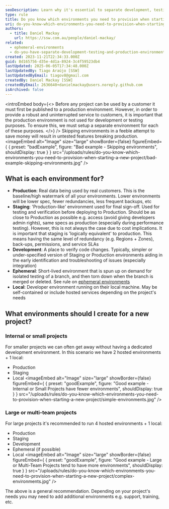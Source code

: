 ```yaml
---
seoDescription: Learn why it's essential to separate development, testing, and production environments in software projects. Ensure reliable customer experiences by keeping the production environment stable and free from testing or coding disruptions.
type: rule
title: Do you know which environments you need to provision when starting a new project?
uri: do-you-know-which-environments-you-need-to-provision-when-starting-a-new-project
authors:
  - title: Daniel Mackay
    url: https://ssw.com.au/people/daniel-mackay/
related:
  - ephemeral-environments
  - do-you-have-separate-development-testing-and-production-environments
created: 2023-11-21T22:34:33.000Z
guid: 8d165756-d35e-4d1a-8924-3c4f59523db4
lastUpdated: 2025-06-05T17:34:48.000Z
lastUpdatedBy: Tiago Araújo [SSW]
lastUpdatedByEmail: tiagov8@gmail.com
createdBy: Daniel Mackay [SSW]
createdByEmail: 2636640+danielmackay@users.noreply.github.com
isArchived: false
---
```


<introEmbed
  body={<>
Before any project can be used by a customer it must first be published to a production environment. However, in order to provide a robust and uninterrupted service to customers, it is important that the production environment is not used for development or testing purposes. To ensure this, we must setup a separate environment for each of these purposes.
  </>}
/>
Skipping environments in a feeble attempt to save money will result in untested features breaking production.
<imageEmbed
  alt="Image"
  size="large"
  showBorder={false}
  figureEmbed={ {
    preset: "badExample",
    figure: "Bad example - Skipping environments",
    shouldDisplay: true
  } }
  src="/uploads/rules/do-you-know-which-environments-you-need-to-provision-when-starting-a-new-project/bad-example-skipping-environments.jpg"
/>

## What is each environment for?

* **Production**: Real data being used by real customers. This is the baseline/high watermark of all your environments. Lower environments will be lower spec, fewer redundancies, less frequent backups, etc
* **Staging**: 'Production-like' environment used for final sign-off. Used for testing and verification before deploying to Production. Should be as close to Production as possible e.g. access (avoid giving developers admin rights), same specs as production (especially during performance testing). However, this is not always the case due to cost implications. It is important that staging is 'logically equivalent' to production. This means having the same level of redundancy (e.g. Regions + Zones), back-ups, permissions, and service SLAs
* **Development**: A place to verify code changes. Typically, simpler or under-specified version of Staging or Production environments aiding in the early identification and troubleshooting of issues (especially integration)
* **Ephemeral**: Short-lived environment that is spun up on demand for isolated testing of a branch, and then torn down when the branch is merged or deleted. See rule on [ephemeral environments](/ephemeral-environments)
* **Local**: Developer environment running on their local machine. May be self-contained or include hosted services depending on the project's needs

## What environments should I create for a new project?

### Internal or small projects

For smaller projects we can often get away without having a dedicated development environment. In this scenario we have 2 hosted environments + 1 local:

* Production
* Staging
* Local
<imageEmbed
  alt="Image"
  size="large"
  showBorder={false}
  figureEmbed={ {
    preset: "goodExample",
    figure: "Good example - Internal or Small Projects have fewer environments",
    shouldDisplay: true
  } }
  src="/uploads/rules/do-you-know-which-environments-you-need-to-provision-when-starting-a-new-project/simple-environments.jpg"
/>

### Large or multi-team projects

For large projects it's recommended to run 4 hosted environments + 1 local:

* Production
* Staging
* Development
* Ephemeral (if possible)
* Local
<imageEmbed
  alt="Image"
  size="large"
  showBorder={false}
  figureEmbed={ {
    preset: "goodExample",
    figure: "Good example - Large or Multi-Team Projects tend to have more environments",
    shouldDisplay: true
  } }
  src="/uploads/rules/do-you-know-which-environments-you-need-to-provision-when-starting-a-new-project/complex-environments.jpg"
/>

The above is a general recommendation. Depending on your project's needs you may need to add additional environments e.g. support, training, etc.
